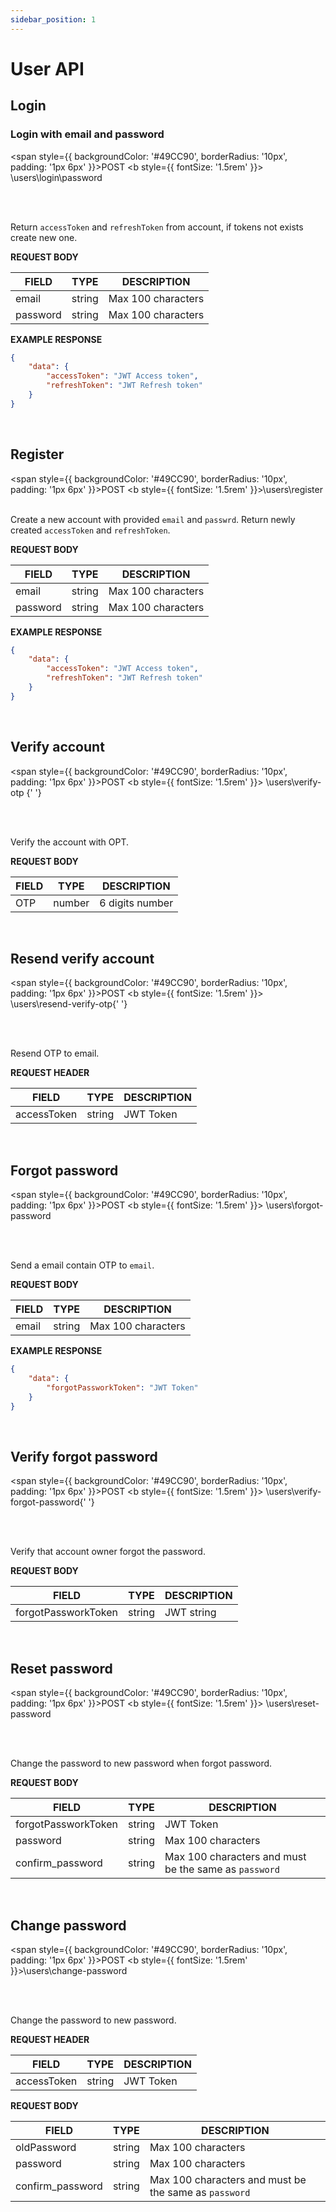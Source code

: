 ```yaml
---
sidebar_position: 1
---
```


# User API

## Login

### Login with email and password

<span style={{ backgroundColor: '#49CC90', borderRadius: '10px', padding: '1px 6px' }}>POST</span>
<b style={{ fontSize: '1.5rem' }}> \users\login\password </b>

<br />
<br />

Return `accessToken` and `refreshToken` from account, if tokens not exists create new one.

**REQUEST BODY**

| FIELD    | TYPE   | DESCRIPTION        |
| -------- | ------ | ------------------ |
| email    | string | Max 100 characters |
| password | string | Max 100 characters |

**EXAMPLE RESPONSE**

```json
{
	"data": {
		"accessToken": "JWT Access token",
		"refreshToken": "JWT Refresh token"
	}
}
```

<br />

## Register

<span style={{ backgroundColor: '#49CC90', borderRadius: '10px', padding: '1px 6px' }}>POST</span>
<b style={{ fontSize: '1.5rem' }}>\users\register</b>
<br />
<br />

Create a new account with provided `email` and `passwrd`. Return newly created `accessToken` and `refreshToken`.

**REQUEST BODY**

| FIELD    | TYPE   | DESCRIPTION        |
| -------- | ------ | ------------------ |
| email    | string | Max 100 characters |
| password | string | Max 100 characters |

**EXAMPLE RESPONSE**

```json
{
	"data": {
		"accessToken": "JWT Access token",
		"refreshToken": "JWT Refresh token"
	}
}
```

<br />

## Verify account

<span style={{ backgroundColor: '#49CC90', borderRadius: '10px', padding: '1px 6px' }}>POST</span>
<b style={{ fontSize: '1.5rem' }}> \users\verify-otp </b>{' '}

<br />
<br />

Verify the account with OPT.

**REQUEST BODY**

| FIELD | TYPE   | DESCRIPTION     |
| ----- | ------ | --------------- |
| OTP   | number | 6 digits number |

<br />

## Resend verify account

<span style={{ backgroundColor: '#49CC90', borderRadius: '10px', padding: '1px 6px' }}>POST</span>
<b style={{ fontSize: '1.5rem' }}> \users\resend-verify-otp</b>{' '}

<br />
<br />

Resend OTP to email.

**REQUEST HEADER**

| FIELD       | TYPE   | DESCRIPTION |
| ----------- | ------ | ----------- |
| accessToken | string | JWT Token   |

<br />

## Forgot password

<span style={{ backgroundColor: '#49CC90', borderRadius: '10px', padding: '1px 6px' }}>POST</span>
<b style={{ fontSize: '1.5rem' }}> \users\forgot-password </b>

<br />
<br />

Send a email contain OTP to `email`.

**REQUEST BODY**

| FIELD | TYPE   | DESCRIPTION        |
| ----- | ------ | ------------------ |
| email | string | Max 100 characters |

**EXAMPLE RESPONSE**

```json
{
	"data": {
		"forgotPassworkToken": "JWT Token"
	}
}
```

<br />

## Verify forgot password

<span style={{ backgroundColor: '#49CC90', borderRadius: '10px', padding: '1px 6px' }}>POST</span>
<b style={{ fontSize: '1.5rem' }}> \users\verify-forgot-password</b>{' '}

<br />
<br />

Verify that account owner forgot the password.

**REQUEST BODY**

| FIELD               | TYPE   | DESCRIPTION |
| ------------------- | ------ | ----------- |
| forgotPassworkToken | string | JWT string  |

<br />

## Reset password

<span style={{ backgroundColor: '#49CC90', borderRadius: '10px', padding: '1px 6px' }}>POST</span>
<b style={{ fontSize: '1.5rem' }}> \users\reset-password </b>

<br />
<br />

Change the password to new password when forgot password.

**REQUEST BODY**

| FIELD               | TYPE   | DESCRIPTION                                           |
| ------------------- | ------ | ----------------------------------------------------- |
| forgotPassworkToken | string | JWT Token                                             |
| password            | string | Max 100 characters                                    |
| confirm_password    | string | Max 100 characters and must be the same as `password` |

<br />

## Change password

<span style={{ backgroundColor: '#49CC90', borderRadius: '10px', padding: '1px 6px' }}>POST</span>
<b style={{ fontSize: '1.5rem' }}>\users\change-password</b>

<br />
<br />

Change the password to new password.

**REQUEST HEADER**

| FIELD       | TYPE   | DESCRIPTION |
| ----------- | ------ | ----------- |
| accessToken | string | JWT Token   |

**REQUEST BODY**

| FIELD            | TYPE   | DESCRIPTION                                           |
| ---------------- | ------ | ----------------------------------------------------- |
| oldPassword      | string | Max 100 characters                                    |
| password         | string | Max 100 characters                                    |
| confirm_password | string | Max 100 characters and must be the same as `password` |
